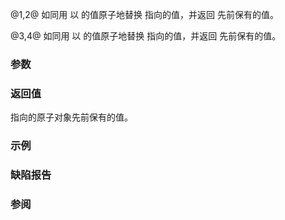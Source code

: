 {{cpp/title|atomic_exchange|atomic_exchange_explicit}}
{{cpp/thread/navbar}}
{{dcl begin}}
{{dcl header|atomic}}
{{dcl|num=1|since=c++11|
template&lt; class T &gt;
T atomic_exchange( std::atomic&lt;T&gt;* obj,
                   typename std::atomic&lt;T&gt;::value_type desired ) noexcept;
}}
{{dcl|num=2|since=c++11|
template&lt; class T &gt;
T atomic_exchange( volatile std::atomic&lt;T&gt;* obj,
                   typename std::atomic&lt;T&gt;::value_type desired ) noexcept;
}}
{{dcl|num=3|since=c++11|
template&lt; class T &gt;
T atomic_exchange_explicit( std::atomic&lt;T&gt;* obj,
                            typename std::atomic&lt;T&gt;::value_type desired, 
                            std::memory_order order ) noexcept;
}}
{{dcl|num=4|since=c++11|
template&lt; class T &gt;
T atomic_exchange_explicit( volatile std::atomic&lt;T&gt;* obj,
                            typename std::atomic&lt;T&gt;::value_type desired, 
                            std::memory_order order ) noexcept;
}}
{{dcl end}}

@1,2@ 如同用 {{c|obj-&gt;exchange(desired)}} 以 {{c|desired}} 的值原子地替换 {{c|obj}} 指向的值，并返回 {{c|obj}} 先前保有的值。

@3,4@ 如同用 {{c|obj-&gt;exchange(desired, order)}} 以 {{c|desired}} 的值原子地替换 {{c|obj}} 指向的值，并返回 {{c|obj}} 先前保有的值。

===参数===
{{par begin}}
{{par|obj|指向要修改的原子对象的指针}}
{{par|desired|要存储于原子对象的值}}
{{par|order|内存同步定序}}
{{par end}} 

===返回值===
{{c|obj}} 指向的原子对象先前保有的值。

===示例===
{{example
|自旋锁互斥体能在用户空间以原子替换操作实现，类似 {{c|std::atomic_flag_test_and_set}}：
|code=
#include &lt;atomic&gt;
#include &lt;iostream&gt;
#include &lt;thread&gt;
#include &lt;vector&gt;

std::atomic&lt;bool&gt; lock(false); // 锁定时持有 true，解锁时持有 false

int new_line{1}; // 访问通过原子锁变量同步

void f(int n)
{
    for (int cnt = 0; cnt &lt; 100; ++cnt)
    {
        while (std::atomic_exchange_explicit(&amp;lock, true, std::memory_order_acquire))
            ; // 获取前自旋
        std::cout &lt;&lt; n &lt;&lt; (new_line++ % 80 ? "" : "\n");
        std::atomic_store_explicit(&amp;lock, false, std::memory_order_release);
    }
}

int main()
{
    std::vector&lt;std::thread&gt; v;
    for (int n = 0; n &lt; 8; ++n)
        v.emplace_back(f, n);
    for (auto&amp; t : v)
        t.join();
}
|p=true
|output=
02222222222222222222222002222222222222222222222222222222222222222222222222222222
22222222200022222222202222211111111111110000011111111100000000000000110001111111
00011111000001111110000011111100000111000000001111111111111110000010000001001111
11011111111011111011000000000000111100000000000001111000011133333333333333333333
33333333333333333333333333333333333333333333333333333333333333333333333333333333
44444444444444444444444444444444444444444444444444444444444444444444444444444444
44444444444444444444555555555555555555555555555555555555555555555555555555555555
55555555555555555555555555555555555555556666666666666666666666666666666666666666
66666666666666666666666666666666666666666666666666666666666677777777777777777777
77777777777777777777777777777777777777777777777777777777777777777777777777777777
}}

===缺陷报告===
{{dr list begin}}
{{dr list item|std=C++11|paper=P0558R1|before=要求准确类型匹配，因为会从多个参数推导 {{tt|T}}|after=只会从 {{c|obj}} 推导 {{tt|T}}}}
{{dr list end}}

===参阅===
{{dsc begin}}
{{dsc inc|cpp/atomic/atomic/dsc exchange|mem=std::atomic&lt;T&gt;}}
{{dsc inc|cpp/atomic/dsc atomic_compare_exchange}}
{{dsc break}}
{{dsc tfun|cpp/memory/shared_ptr/atomic|notes={{mark life|deprecated=c++20|removed=c++26|br=yes}}|title=std::atomic_exchange{{dsc small|(std::shared_ptr)}}
&lt;br&gt;std::atomic_exchange_explicit{{dsc small|(std::shared_ptr)}}|为 {{lc|std::shared_ptr}} 特化的原子操作}}
{{dsc see c|c/atomic/atomic_exchange|atomic_exchange|atomic_exchange_explicit}}
{{dsc end}}

{{langlinks|de|en|es|fr|it|ja|pt|ru}}